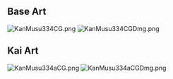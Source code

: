 ==Base Art==
[[File:KanMusu334CG.png]] [[File:KanMusu334CGDmg.png]]

==Kai Art==
[[File:KanMusu334aCG.png]] [[File:KanMusu334aCGDmg.png]]